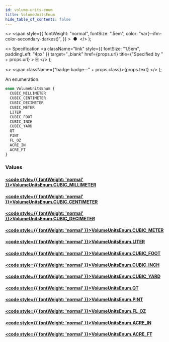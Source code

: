 ```yaml
---
id: volume-units-enum
title: VolumeUnitsEnum
hide_table_of_contents: false
---
```


  <>
    <span
      style={{
        fontWeight: "normal",
        fontSize: ".5em",
        color: "var(--ifm-color-secondary-darkest)",
      }}
    >
      &nbsp;●&nbsp;
    </span>
  </>
);

  <>
    Specification
    <a
      className="link"
      style={{ fontSize: "1.5em", paddingLeft: "4px" }}
      target="\_blank"
      href={props.url}
      title={"Specified by " + props.url}
    >
      ⎘
    </a>
  </>
);

  <>
    <span className={"badge badge--" + props.class}>{props.text}</span>
  </>
);

An enumeration.

```graphql
enum VolumeUnitsEnum {
  CUBIC_MILLIMETER
  CUBIC_CENTIMETER
  CUBIC_DECIMETER
  CUBIC_METER
  LITER
  CUBIC_FOOT
  CUBIC_INCH
  CUBIC_YARD
  QT
  PINT
  FL_OZ
  ACRE_IN
  ACRE_FT
}
```

### Values

#### [<code style={{ fontWeight: 'normal' }}>VolumeUnitsEnum.<b>CUBIC_MILLIMETER</b></code>](#)

>

#### [<code style={{ fontWeight: 'normal' }}>VolumeUnitsEnum.<b>CUBIC_CENTIMETER</b></code>](#)

>

#### [<code style={{ fontWeight: 'normal' }}>VolumeUnitsEnum.<b>CUBIC_DECIMETER</b></code>](#)

>

#### [<code style={{ fontWeight: 'normal' }}>VolumeUnitsEnum.<b>CUBIC_METER</b></code>](#)

>

#### [<code style={{ fontWeight: 'normal' }}>VolumeUnitsEnum.<b>LITER</b></code>](#)

>

#### [<code style={{ fontWeight: 'normal' }}>VolumeUnitsEnum.<b>CUBIC_FOOT</b></code>](#)

>

#### [<code style={{ fontWeight: 'normal' }}>VolumeUnitsEnum.<b>CUBIC_INCH</b></code>](#)

>

#### [<code style={{ fontWeight: 'normal' }}>VolumeUnitsEnum.<b>CUBIC_YARD</b></code>](#)

>

#### [<code style={{ fontWeight: 'normal' }}>VolumeUnitsEnum.<b>QT</b></code>](#)

>

#### [<code style={{ fontWeight: 'normal' }}>VolumeUnitsEnum.<b>PINT</b></code>](#)

>

#### [<code style={{ fontWeight: 'normal' }}>VolumeUnitsEnum.<b>FL_OZ</b></code>](#)

>

#### [<code style={{ fontWeight: 'normal' }}>VolumeUnitsEnum.<b>ACRE_IN</b></code>](#)

>

#### [<code style={{ fontWeight: 'normal' }}>VolumeUnitsEnum.<b>ACRE_FT</b></code>](#)

>
